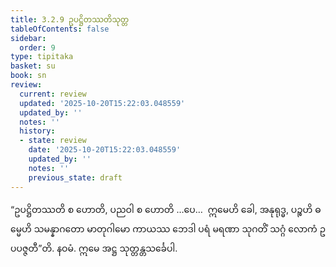 ```yaml
---
title: 3.2.9 ဥပဋ္ဌိတဿတိသုတ္တ
tableOfContents: false
sidebar:
  order: 9
type: tipitaka
basket: su
book: sn
review:
  current: review
  updated: '2025-10-20T15:22:03.048559'
  updated_by: ''
  notes: ''
  history:
  - state: review
    date: '2025-10-20T15:22:03.048559'
    updated_by: ''
    notes: ''
    previous_state: draft
---
```



<DynamicBreadcrumb />


<ReviewStatus review={frontmatter.review} showDetails={true} />

<HypothesisAnnotation frontmatter={frontmatter} />

<Division number="302" book="sn" e="ch" v="18" p="324">

<Paragraph number="1290" book="sn">
“ဥပဋ္ဌိတဿတိ စ ဟောတိ, ပညဝါ စ ဟောတိ …ပေ…  ဣမေဟိ ခေါ, အနုရုဒ္ဓ, ပဉ္စဟိ ဓမ္မေဟိ သမန္နာဂတော မာတုဂါမော ကာယဿ ဘေဒါ ပရံ မရဏာ သုဂတိံ သဂ္ဂံ လောကံ ဥပပဇ္ဇတီ”တိ.

</Paragraph>
</Division>

<Paragraph number="1291" type="center" book="sn">
နဝမံ.


</Paragraph>

<Paragraph number="1292" type="center" book="sn">
ဣမေ အဋ္ဌ သုတ္တန္တသင်္ခေပါ.
</Paragraph>